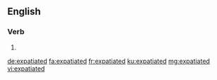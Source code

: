 ==English==

===Verb===
{{head|en|verb form}}

# {{en-past of|expatiate}}

[[de:expatiated]]
[[fa:expatiated]]
[[fr:expatiated]]
[[ku:expatiated]]
[[mg:expatiated]]
[[vi:expatiated]]